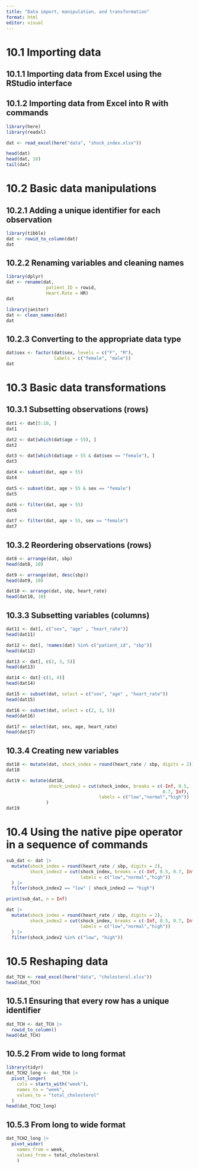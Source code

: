 ```yaml
---
title: "Data import, manipulation, and transformation"
format: html
editor: visual
---
```


# 10.1 Importing data

## 10.1.1 Importing data from Excel using the RStudio interface

## 10.1.2 Importing data from Excel into R with commands

```r
library(here)
library(readxl)

dat <- read_excel(here("data", "shock_index.xlsx"))
```

```r
head(dat)
head(dat, 10)
tail(dat)
```

# 10.2 Basic data manipulations

## 10.2.1 Adding a unique identifier for each observation

```r
library(tibble)
dat <- rowid_to_column(dat)
dat
```

## 10.2.2 Renaming variables and cleaning names

```r
library(dplyr)
dat <- rename(dat, 
               patient_ID = rowid,
               Heart.Rate = HR)
dat
```

```r
library(janitor)
dat <- clean_names(dat)
dat
```

## 10.2.3 Converting to the appropriate data type

```r
dat$sex <- factor(dat$sex, levels = c("F", "M"), 
                  labels = c("female", "male"))
dat
```

# 10.3 Basic data transformations

## 10.3.1 Subsetting observations (rows)

```r
dat1 <- dat[5:10, ]
dat1
```

```r
dat2 <- dat[which(dat$age > 55), ]
dat2
```

```r
dat3 <- dat[which(dat$age > 55 & dat$sex == "female"), ]
dat3
```

```r
dat4 <- subset(dat, age > 55)
dat4
```

```r
dat5 <- subset(dat, age > 55 & sex == "female")
dat5
```

```r
dat6 <- filter(dat, age > 55)
dat6
```

```r
dat7 <- filter(dat, age > 55, sex == "female")
dat7
```

## 10.3.2 Reordering observations (rows)

```r
dat8 <- arrange(dat, sbp)
head(dat8, 10)
```

```r
dat9 <- arrange(dat, desc(sbp))
head(dat9, 10)
```

```r
dat10 <- arrange(dat, sbp, heart_rate)
head(dat10, 10)
```

## 10.3.3 Subsetting variables (columns)

```r
dat11 <- dat[, c("sex", "age" , "heart_rate")]
head(dat11)
```

```r
dat12 <- dat[, !names(dat) %in% c("patient_id", "sbp")]
head(dat12)
```

```r
dat13 <- dat[, c(2, 3, 5)]
head(dat13)
```

```r
dat14 <- dat[-c(1, 4)]
head(dat14)
```

```r
dat15 <- subset(dat, select = c("sex", "age" , "heart_rate"))
head(dat15)
```

```r
dat16 <- subset(dat, select = c(2, 3, 5))
head(dat16)
```

```r
dat17 <- select(dat, sex, age, heart_rate)
head(dat17)
```

## 10.3.4 Creating new variables

```r
dat18 <- mutate(dat, shock_index = round(heart_rate / sbp, digits = 2))
dat18
```

```r
dat19 <- mutate(dat18,
                shock_index2 = cut(shock_index, breaks = c(-Inf, 0.5, 
                                                           0.7, Inf),
                                   labels = c("low","normal","high"))
               )
dat19
```

# 10.4 Using the native pipe operator in a sequence of commands

```r
sub_dat <- dat |> 
  mutate(shock_index = round(heart_rate / sbp, digits = 2),
         shock_index2 = cut(shock_index, breaks = c(-Inf, 0.5, 0.7, Inf),
                            labels = c("low","normal","high"))
  ) |> 
  filter(shock_index2 == "low" | shock_index2 == "high")
```

```r
print(sub_dat, n = Inf)
```

```r
dat |> 
  mutate(shock_index = round(heart_rate / sbp, digits = 2),
         shock_index2 = cut(shock_index, breaks = c(-Inf, 0.5, 0.7, Inf),
                            labels = c("low","normal","high"))
  ) |> 
  filter(shock_index2 %in% c("low", "high"))
```

# 10.5 Reshaping data

```r
dat_TCH <- read_excel(here("data", "cholesterol.xlsx"))
head(dat_TCH)
```

## 10.5.1 Ensuring that every row has a unique identifier

```r
dat_TCH <- dat_TCH |> 
  rowid_to_column()
head(dat_TCH)
```

## 10.5.2 From wide to long format

```r
library(tidyr)
dat_TCH2_long <- dat_TCH |> 
  pivot_longer(
    cols = starts_with("week"), 
    names_to = "week",
    values_to = "total_cholesterol"
  )
head(dat_TCH2_long)
```

## 10.5.3 From long to wide format

```r
dat_TCH2_long |> 
  pivot_wider(
    names_from = week,
    values_from = total_cholesterol  
    )
```
